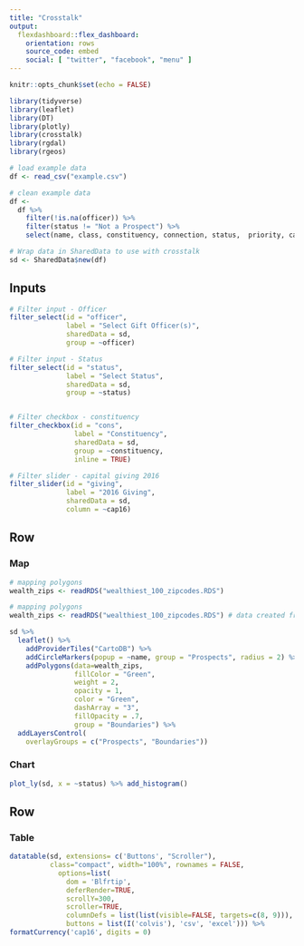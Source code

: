 ```yaml
---
title: "Crosstalk"
output: 
  flexdashboard::flex_dashboard:
    orientation: rows
    source_code: embed
    social: [ "twitter", "facebook", "menu" ]
---
```


```r
knitr::opts_chunk$set(echo = FALSE)

library(tidyverse)
library(leaflet)
library(DT)
library(plotly)
library(crosstalk)
library(rgdal)
library(rgeos)
```

```r
# load example data
df <- read_csv("example.csv")

# clean example data
df <- 
  df %>% 
    filter(!is.na(officer)) %>% 
    filter(status != "Not a Prospect") %>% 
    select(name, class, constituency, connection, status,  priority, cap16, officer, latitude, longitude)

# Wrap data in SharedData to use with crosstalk
sd <- SharedData$new(df)
```


Inputs {.sidebar}
-------------------------------------

```r
# Filter input - Officer
filter_select(id = "officer", 
              label = "Select Gift Officer(s)",
              sharedData = sd, 
              group = ~officer)

# Filter input - Status
filter_select(id = "status", 
              label = "Select Status",
              sharedData = sd, 
              group = ~status)


# Filter checkbox - constituency
filter_checkbox(id = "cons", 
                label = "Constituency",
                sharedData = sd, 
                group = ~constituency,
                inline = TRUE)

# Filter slider - capital giving 2016
filter_slider(id = "giving", 
              label = "2016 Giving",
              sharedData = sd, 
              column = ~cap16)
```


Row
-------------------------------------

### Map

```r
# mapping polygons 
wealth_zips <- readRDS("wealthiest_100_zipcodes.RDS")
```

```r

# mapping polygons 
wealth_zips <- readRDS("wealthiest_100_zipcodes.RDS") # data created from 15zpallnoagi.csv and cb_2014_us_zcta510_500k.shp

sd %>% 
  leaflet() %>% 
    addProviderTiles("CartoDB") %>% 
    addCircleMarkers(popup = ~name, group = "Prospects", radius = 2) %>% 
    addPolygons(data=wealth_zips,
                fillColor = "Green",
                weight = 2,
                opacity = 1,
                color = "Green",
                dashArray = "3",
                fillOpacity = .7,
                group = "Boundaries") %>% 
  addLayersControl(
    overlayGroups = c("Prospects", "Boundaries"))
```

### Chart 

```r
plot_ly(sd, x = ~status) %>% add_histogram()
```

Row
-------------------------------------

### Table

```r
datatable(sd, extensions= c('Buttons', "Scroller"), 
          class="compact", width="100%", rownames = FALSE, 
            options=list(
              dom = 'Blfrtip',
              deferRender=TRUE, 
              scrollY=300,
              scroller=TRUE, 
              columnDefs = list(list(visible=FALSE, targets=c(8, 9))), 
              buttons = list(I('colvis'), 'csv', 'excel'))) %>% 
formatCurrency('cap16', digits = 0)  
```

